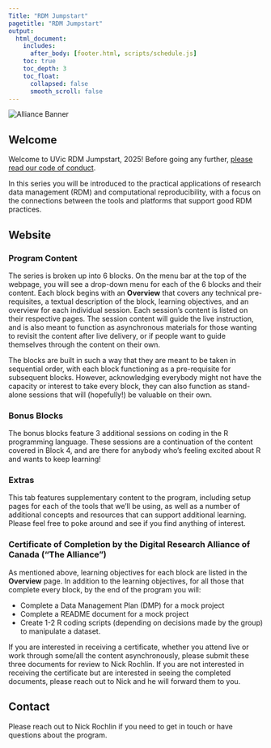 ```yaml
---
Title: "RDM Jumpstart"
pagetitle: "RDM Jumpstart"
output:
  html_document:
    includes:
      after_body: [footer.html, scripts/schedule.js]
    toc: true
    toc_depth: 3
    toc_float:
      collapsed: false
      smooth_scroll: false
---
```


<img class="alliance-logo" src="images/institutions/Alliance_logo_Symbol.png" alt="Alliance Banner">

## Welcome

Welcome to UVic RDM Jumpstart, 2025! Before going any further, [please read our code of conduct](codeOfConduct.html).

In this series you will be introduced to the practical applications of research data management (RDM) and computational reproducibility, with a focus on the connections between the tools and platforms that support good RDM practices. 

## Website 

### Program Content 

The series is broken up into 6 blocks.  On the menu bar at the top of the webpage, you will see a drop-down menu for each of the 6 blocks and their content.  Each block begins with an **Overview** that covers any technical pre-requisites, a textual description of the block, learning objectives, and an overview for each individual session.  Each session's content is listed on their respective pages. The session content will guide the live instruction, and is also meant to function as asynchronous materials for those wanting to revisit the content after live delivery, or if people want to guide themselves through the content on their own.

The blocks are built in such a way that they are meant to be taken in sequential order, with each block functioning as a pre-requisite for subsequent blocks.  However, acknowledging everybody might not have the capacity or interest to take every block, they can also function as stand-alone sessions that will (hopefully!) be valuable on their own.

### Bonus Blocks

The bonus blocks feature 3 additional sessions on coding in the R programming language.  These sessions are a continuation of the content covered in Block 4, and are there for anybody who's feeling excited about R and wants to keep learning!

### Extras

This tab features supplementary content to the program, including setup pages for each of the tools that we'll be using, as well as a number of additional concepts and resources that can support additional learning.  Please feel free to poke around and see if you find anything of interest.

### Certificate of Completion by the Digital Research Alliance of Canada ("The Alliance")

As mentioned above, learning objectives for each block are listed in the **Overview** page.  In addition to the learning objectives, for all those that complete every block, by the end of the program you will:

* Complete a Data Management Plan (DMP) for a mock project 
* Complete a README document for a mock project
* Create 1-2 R coding scripts (depending on decisions made by the group) to manipulate a dataset.

If you are interested in receiving a certificate, whether you attend live or work through some/all the content asynchronously, please submit these three documents for review to Nick Rochlin.  If you are not interested in receiving the certificate but are interested in seeing the completed documents, please reach out to Nick and he will forward them to you.

## Contact

Please reach out to Nick Rochlin if you need to get in touch or have questions about the program.
